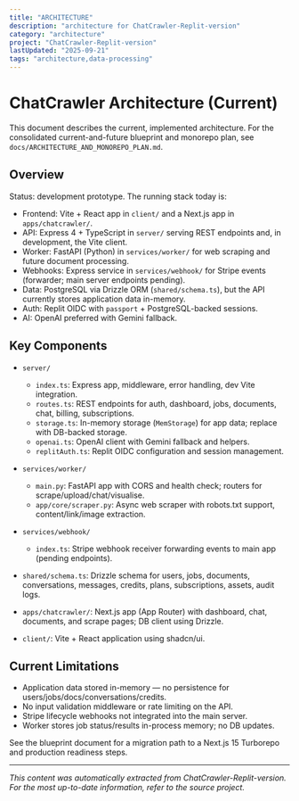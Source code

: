```yaml
---
title: "ARCHITECTURE"
description: "architecture for ChatCrawler-Replit-version"
category: "architecture"
project: "ChatCrawler-Replit-version"
lastUpdated: "2025-09-21"
tags: "architecture,data-processing"
---
```


# ChatCrawler Architecture (Current)

This document describes the current, implemented architecture. For the consolidated current-and-future blueprint and monorepo plan, see `docs/ARCHITECTURE_AND_MONOREPO_PLAN.md`.

## Overview

Status: development prototype. The running stack today is:

- Frontend: Vite + React app in `client/` and a Next.js app in `apps/chatcrawler/`.
- API: Express 4 + TypeScript in `server/` serving REST endpoints and, in development, the Vite client.
- Worker: FastAPI (Python) in `services/worker/` for web scraping and future document processing.
- Webhooks: Express service in `services/webhook/` for Stripe events (forwarder; main server endpoints pending).
- Data: PostgreSQL via Drizzle ORM (`shared/schema.ts`), but the API currently stores application data in-memory.
- Auth: Replit OIDC with `passport` + PostgreSQL-backed sessions.
- AI: OpenAI preferred with Gemini fallback.

## Key Components

- `server/`
  - `index.ts`: Express app, middleware, error handling, dev Vite integration.
  - `routes.ts`: REST endpoints for auth, dashboard, jobs, documents, chat, billing, subscriptions.
  - `storage.ts`: In-memory storage (`MemStorage`) for app data; replace with DB-backed storage.
  - `openai.ts`: OpenAI client with Gemini fallback and helpers.
  - `replitAuth.ts`: Replit OIDC configuration and session management.

- `services/worker/`
  - `main.py`: FastAPI app with CORS and health check; routers for scrape/upload/chat/visualise.
  - `app/core/scraper.py`: Async web scraper with robots.txt support, content/link/image extraction.

- `services/webhook/`
  - `index.ts`: Stripe webhook receiver forwarding events to main app (pending endpoints).

- `shared/schema.ts`: Drizzle schema for users, jobs, documents, conversations, messages, credits, plans, subscriptions, assets, audit logs.

- `apps/chatcrawler/`: Next.js app (App Router) with dashboard, chat, documents, and scrape pages; DB client using Drizzle.

- `client/`: Vite + React application using shadcn/ui.

## Current Limitations

- Application data stored in-memory — no persistence for users/jobs/docs/conversations/credits.
- No input validation middleware or rate limiting on the API.
- Stripe lifecycle webhooks not integrated into the main server.
- Worker stores job status/results in-process memory; no DB updates.

See the blueprint document for a migration path to a Next.js 15 Turborepo and production readiness steps.


---
*This content was automatically extracted from ChatCrawler-Replit-version. For the most up-to-date information, refer to the source project.*
